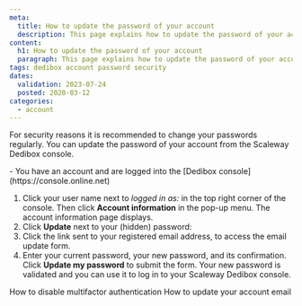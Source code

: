 ```yaml
---
meta:
  title: How to update the password of your account
  description: This page explains how to update the password of your account.
content:
  h1: How to update the password of your account
  paragraph: This page explains how to update the password of your account.
tags: dedibox account password security
dates:
  validation: 2023-07-24
  posted: 2020-03-12
categories:
  - account
---
```


For security reasons it is recommended to change your passwords regularly. You can update the password of your account from the Scaleway Dedibox console.

<Message type="requirement">
  - You have an account and are logged into the [Dedibox console](https://console.online.net)
</Message>

1. Click your user name next to _logged in as:_ in the top right corner of the console. Then click **Account information** in the pop-up menu. The account information page displays.
2. Click **Update** next to your (hidden) password:
    <Lightbox src="scaleway-dedibox-console-update-password.webp" alt="" />
3. Click the link sent to your registered email address, to access the email update form.
4. Enter your current password, your new password, and its confirmation. Click **Update my password** to submit the form.
    Your new password is validated and you can use it to log in to your Scaleway Dedibox console.


<Navigation title="See Also">
  <PreviousButton to="/dedibox-console/my-account/how-to/disable-two-factor-authentication/">How to disable multifactor authentication</PreviousButton>
  <NextButton to="/dedibox-console/my-account/how-to/update-email/">How to update your account email</NextButton>
</Navigation>